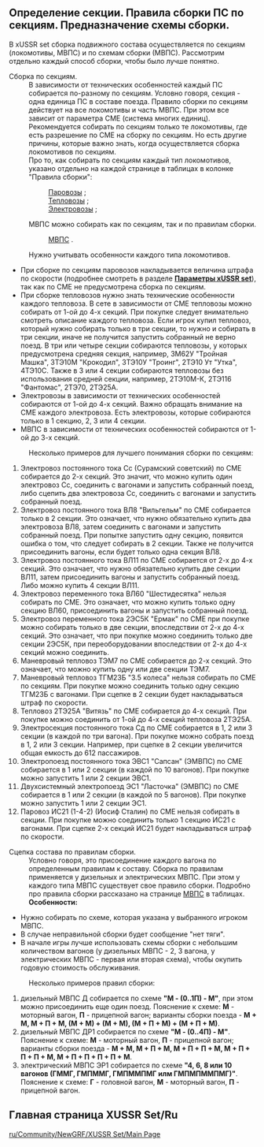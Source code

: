 ==Определение секции. Правила сборки ПС по секциям. Предназначение схемы сборки.==
В xUSSR set сборка подвижного состава осуществляется по секциям (локомотивы, МВПС) и по схемам сборки (МВПС).
Рассмотрим отдельно каждый способ сборки, чтобы было лучше понятно.
;Сборка по секциям.
:В зависимости от технических особенностей каждый ПС собирается по-разному по секциям. Условно говоря, секция - одна единица ПС в составе поезда. Правило сборки по секциям действует на все локомотивы и часть МВПС. При этом все зависит от параметра СМЕ (система многих единиц). Рекомендуется собирать по секциям только те локомотивы, где есть разрешение по СМЕ на сборку по секциям. Но есть другие причины, которые важно знать, когда осуществляется сборка локомотивов по секциям.
: Про то, как собирать по секциям каждый тип локомотивов, указано отдельно на каждой странице в таблицах в колонке "Правила сборки": 
::[[ru/Community/NewGRF/XUSSR Set/Steam| Паровозы]] ; 
::[[ru/Community/NewGRF/XUSSR Set/diesel locomotive| Тепловозы]] ; 
::[[ru/Community/NewGRF/XUSSR Set/Electric locomotive| Электровозы]] ;  
:МВПС можно собирать как по секциям, так и по правилам сборки.
::[[ru/Community/NewGRF/XUSSR Set/DMU EMU| МВПС]] . 
:Нужно учитывать особенности каждого типа локомотивов.
*При сборке по секциям паровозов накладывается величина штрафа по скорости (подробнее смотреть в разделе [[ru/Community/NewGRF/XUSSR Set/The parameters of the xUSSR set.| '''Параметры xUSSR set''']]), так как по СМЕ не предусмотрена сборка по секциям.
*При сборке тепловозов нужно знать технические особенности каждого тепловоза. В сете в зависимости от СМЕ тепловозы можно собирать от 1-ой до 4-х секций. При покупке следует внимательно смотреть описание каждого тепловоза. Если игрок купил тепловоз, который нужно собирать только в три секции, то нужно и собирать в три секции, иначе не получится запустить собранный не верно поезд. В три или четыре секции собираются тепловозы, у которых предусмотрена средняя секция, например, 3М62У "Тройная Машка", 3ТЭ10М "Крокодил", 3ТЭ10У "Троинг", 2ТЭ10 Ут "Утка", 4ТЭ10С. Также в 3 или 4 секции собираются тепловозы без использования средней секции, например, 2ТЭ10М-К, 2ТЭ116 "Фантомас", 2ТЭ70, 2ТЭ25А.
*Электровозы в зависимости от технических особенностей собираются от 1-ой до 4-х секций. Важно обращать внимание на СМЕ каждого электровоза. Есть электровозы, которые собираются только в 1 секцию,  2, 3 или 4 секции.
*МВПС в зависимости от технических особенностей собираются от 1-ой до 3-х секций.
:Несколько примеров для лучшего понимания сборки по секциям: 
#Электровоз постоянного тока Сс (Сурамский советский) по СМЕ собирается до 2-х секций. Это значит, что можно купить один электровоз Сс, соединить с вагонами и запустить собранный поезд, либо сцепить два электровоза Сс, соединить с вагонами и запустить собранный поезд. 
#Электровоз постоянного тока ВЛ8 "Вильгельм" по СМЕ собирается только в 2 секции. Это означает, что нужно обязательно купить два электровоза ВЛ8, затем соединить с вагонами и запустить собранный поезд. При попытке запустить одну секцию, появится ошибка о том, что следует собирать в 2 секции. Также не получится присоединить вагоны, если будет только одна секция ВЛ8.
#Электровоз постоянного тока ВЛ11 по СМЕ собирается от 2-х до 4-х секций. Это означает, что нужно обязательно купить две секции ВЛ11, затем присоединить вагоны и запустить собранный поезд. Либо можно купить 4 секции ВЛ11.
#Электровоз переменного тока ВЛ60 "Шестидесятка" нельзя собирать по СМЕ. Это означает, что можно купить только одну секцию ВЛ60, присоединить вагоны и запустить собранный поезд.
#Электровоз переменного тока 2ЭС5К "Ермак" по СМЕ при покупке можно собирать только в две секции, впоследствии от 2-х до 4-х секций. Это означает, что при покупке можно соединить только две секции 2ЭС5К, при переоборудовании впоследствии от 2-х до 4-х секций можно соединить.
#Маневровый тепловоз ТЭМ7 по СМЕ собирается до 2-х секций. Это означает, что можно купить одну или две секции ТЭМ7.
#Маневровый тепловоз ТГМ23Б "3.5 колеса" нельзя собирать по СМЕ по секциям. При покупке можно соединить только одну секцию ТГМ23Б с вагонами. При сцепке в 2 секции будет накладываться штраф по скорости.
#Тепловоз 2ТЭ25А "Витязь" по СМЕ собирается до 4-х секций. При покупке можно соединить от 1-ой до 4-х секций тепловоза 2ТЭ25А.
#Электросекция постоянного тока Сд по СМЕ собирается в 1, 2 или 3 секции (в каждой по три вагона). При покупке можно собрать поезд в 1, 2 или 3 секции. Например, при сцепке в 2 секции увеличится общая емкость до 612 пассажиров.
#Электропоезд постоянного тока ЭВС1 "Сапсан" (ЭМВПС) по СМЕ собирается в 1 или 2 секции (в каждой по 10 вагонов). При покупке можно запустить 1 или 2 секции ЭВС1.
#Двухсистемный электропоезд ЭС1 "Ласточка" (ЭМВПС) по СМЕ собирается в 1 или 2 секции (в каждой по 5 вагонов). При покупке можно запустить 1 или 2 секции ЭС1.
#Паровоз ИС21 (1-4-2) (Иосиф Сталин) по СМЕ нельзя собирать в секции. При покупке можно соединить только 1 секцию ИС21 с вагонами. При сцепке 2-х секций ИС21 будет накладываться штраф по скорости.

;Сцепка состава по правилам сборки.
:Условно говоря, это присоединение каждого вагона по определенным правилам к составу. Сборка по правилам применяется у дизельных и электрических МВПС. При этом у каждого типа МВПС существует свое правило сборки. Подробно про правила сборки рассказано на странице [[ru/Community/NewGRF/XUSSR Set/DMU EMU| МВПС]] в таблицах.
:'''Особенности:'''
*Нужно собирать по схеме, которая указана у выбранного игроком МВПС.
*В случае неправильной сборки будет сообщение "нет тяги".
*В начале игры лучше использовать схемы сборки с небольшим количеством вагонов (у дизельных МВПС - 2, 3 вагона, у электрических МВПС - первая или вторая схема), чтобы окупить годовую стоимость обслуживания.
:Несколько примеров правил сборки:
#дизельный МВПС Д собирается по схеме '''"М - (0..1П) - М"''', при этом можно присоединить еще один поезд. Пояснение к схеме: '''М''' - моторный вагон, '''П''' - прицепной вагон; варианты сборки поезда - '''М + М, М + П + М, (М + М) + (М + М), (М + П + М) + (М + П + М)'''.
#дизельный МВПС ДР1 собирается по схеме '''"М - (0..4П) - М"'''. Пояснение к схеме: '''М''' - моторный вагон, '''П''' - прицепной вагон; варианты сборки поезда - '''М + М, М + П + М, М + П + П + М, М + П + П + П + М, М + П + П + П + П + М'''.
#электрический МВПС ЭР1 собирается по схеме '''"4, 6, 8 или 10 вагонов (ГММГ, ГМПММГ, ГМПММПМГ илм ГМПМПММПМГ)"'''. Пояснение к схеме: '''Г''' - головной вагон, '''М''' - моторный вагон, '''П''' - прицепной вагон.

==Главная страница XUSSR Set/Ru==
[[ru/Community/NewGRF/XUSSR Set/Main Page]]